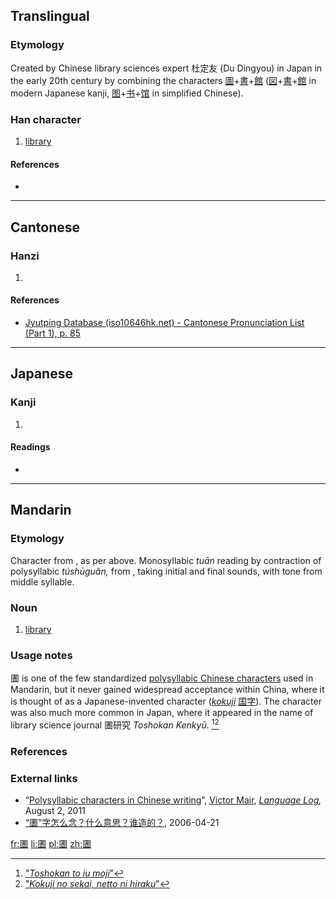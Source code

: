 ==Translingual==

===Etymology===
Created by Chinese library sciences expert 杜定友 (Du Dingyou) in Japan in the early 20th century by combining the characters [[圖]]+[[書]]+[[館]] ([[図]]+[[書]]+[[館]] in modern Japanese kanji, [[图]]+[[书]]+[[馆]] in simplified Chinese).

===Han character===
{{Han char|rn=31|rad=囗|as=10|sn=13|four=|canj=田中土日 (WLGA)|ids=⿴[[囗]][[書]]}}

# [[library]]

====References====
* {{Han ref|kx=0220.151|dkj=04829|dj=0452.070|hdz=10724.111|uh=5715|ud=22293}}

----

==Cantonese==

===Hanzi===
{{yue-hanzi|jyut=[[syu1]]|y=syu1}}

# {{defn|lang=yue|sort=囗10}}

====References====
* [http://www.iso10646hk.net/jp/document/download.jsp Jyutping Database (iso10646hk.net) - Cantonese Pronunciation List (Part 1), p. 85]

----

==Japanese==

===Kanji===
{{ja-kanji|grade=|rs=囗10}}

# {{defn|lang=ja|sort=囗10}}

====Readings====
* {{ja-readings|on=[[としょかん]] (toshokan), [[しょ]] (sho)|kun=}}

----

==Mandarin==
===Etymology===
Character from {{etyl|ja|cmn}}, as per above. Monosyllabic ''tuān'' reading by contraction of polysyllabic ''túshūguǎn,'' from {{term|圖書館|lang=cmn}}, taking initial and final sounds, with tone from middle syllable.

===Noun===
{{cmn-noun|ts|pin=túshūguǎn|pint=tu2shu1guan3|rs=囗10}}

{{cmn-noun|ts|pin=tuān|pint=tuan1|rs=囗10}}

# {{context|obscure|lang=cmn}} [[library]]

===Usage notes===
圕 is one of the few standardized [[w:polysyllabic Chinese character|polysyllabic Chinese characters]] used in Mandarin, but it never gained widespread acceptance within China, where it is thought of as a Japanese-invented character (''[[kokuji]]'' [[国字]]). The character was also much more common in Japan, where it appeared in the name of library science journal 圕研究 ''Toshokan Kenkyū''. <ref>[http://hp.vector.co.jp/authors/VA000964/html/tosho.htm "''Toshokan to iu moji''"]</ref><ref>[http://http://ksbookshelf.com/nozomu-oohara/Nikkei.htm "''Kokuji no sekai, netto ni hiraku''"]</ref>

===References===
<references/>

===External links===
* “[http://languagelog.ldc.upenn.edu/nll/?p=3330 Polysyllabic characters in Chinese writing]”, [http://languagelog.ldc.upenn.edu/nll/?author=13 Victor Mair], ''[http://languagelog.ldc.upenn.edu/nll/ Language Log],'' August 2, 2011
* [http://www.singtaonet.com/culture/splend/t20060421_196261.html “圕”字怎么念？什么意思？谁造的？], 2006-04-21

[[fr:圕]]
[[li:圕]]
[[pl:圕]]
[[zh:圕]]